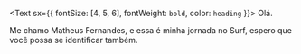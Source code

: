 <Text sx={{ fontSize: [4, 5, 6], fontWeight: `bold`, color: `heading` }}>
  Olá.
</Text>

Me chamo Matheus Fernandes, e essa é minha jornada no Surf, espero que você possa se identificar também.
